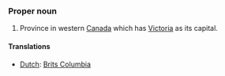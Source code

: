 ===Proper noun===
#Province in western [[Canada]] which has [[Victoria]] as its capital.

====Translations====
*[[Dutch]]: [[Brits Columbia]]